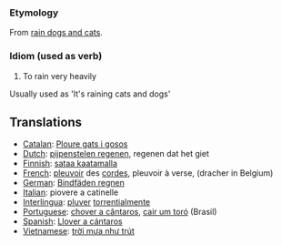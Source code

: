 ===Etymology===

From [[rain dogs and cats]].

===Idiom (used as verb)===
#To rain very heavily

Usually used as 'It's raining cats and dogs'

==Translations==

*[[Catalan]]: [[Ploure gats i gosos]]
*[[Dutch]]: [[pijpenstelen regenen]], regenen dat het giet
*[[Finnish]]: [[sataa kaatamalla]]
*[[French]]: [[pleuvoir]] des [[corde]]s, pleuvoir à verse, (dracher in Belgium)
*[[German]]: [[Bindfäden regnen]]
*[[Italian]]: piovere a catinelle
*[[Interlingua]]: [[pluver]] [[torrential]]mente
*[[Portuguese]]: [[chover a cântaros]], [[cair um toró]] (Brasil)
*[[Spanish]]: [[Llover a cántaros]]
*[[Vietnamese]]: [[trời mưa như trút]]